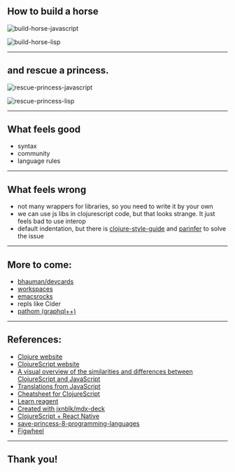## How to build a horse

![build-horse-javascript](./images/build-horse-javascript.png)

![build-horse-lisp](./images/build-horse-lisp.png)

---

## and rescue a princess.

![rescue-princess-javascript](./images/rescue-princess-javascript.png)

![rescue-princess-lisp](./images/rescue-princess-lisp.png)

---

## What feels good

- syntax
- community
- language rules

---

## What feels wrong

- not many wrappers for libraries, so you need to write it by your own
- we can use js libs in clojurescript code, but that looks strange. It just feels bad to use interop
- default indentation, but there is [clojure-style-guide](https://github.com/bbatsov/clojure-style-guide) and [parinfer](https://shaunlebron.github.io/parinfer/) to solve the issue

---

## More to come:

- [bhauman/devcards](https://github.com/bhauman/devcards)
- [workspaces](https://github.com/nubank/workspaces)
- [emacsrocks](http://emacsrocks.com/)
- repls like Cider
- [pathom (graphql++)](https://wilkerlucio.github.io/pathom/)

---

## References:

- [Clojure website](https://clojure.org/)
- [ClojureScript website](https://clojurescript.org/)
- [A visual overview of the similarities and differences between ClojureScript and JavaScript](https://medium.freecodecamp.org/here-is-a-quick-overview-of-the-similarities-and-differences-between-clojurescript-and-javascript-c5bd51c5c007)
- [Translations from JavaScript](https://kanaka.github.io/clojurescript/web/synonym.html)
- [Cheatsheet for ClojureScript](https://cljs.info/cheatsheet/)
- [Learn reagent](https://www.learnreagent.com/)
- [Created with jxnblk/mdx-deck](https://github.com/jxnblk/mdx-deck)
- [ClojureScript + React Native](http://cljsrn.org/)
- [save-princess-8-programming-languages](https://blog.toggl.com/save-princess-8-programming-languages/)
- [Figwheel](https://figwheel.org/)

---

## Thank you!
